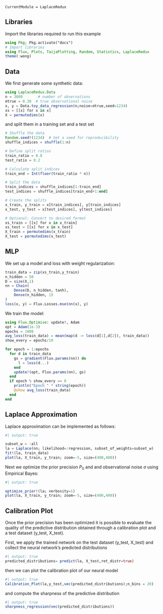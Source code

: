 ```@meta
CurrentModule = LaplaceRedux
```
## Libraries

Import the libraries required to run this example

```julia
using Pkg; Pkg.activate("docs")
# Import libraries
using Flux, Plots, TaijaPlotting, Random, Statistics, LaplaceRedux
theme(:wong)
```


## Data

We first generate some synthetic data:

```julia
using LaplaceRedux.Data
n = 3000       # number of observations
σtrue = 0.30  # true observational noise
x, y = Data.toy_data_regression(n;noise=σtrue,seed=1234)
xs = [[x] for x in x]
X = permutedims(x)
```

and split them in a training set  and a test set
```julia
# Shuffle the data
Random.seed!(1234)  # Set a seed for reproducibility
shuffle_indices = shuffle(1:n)

# Define split ratios
train_ratio = 0.8
test_ratio = 0.2

# Calculate split indices
train_end = Int(floor(train_ratio * n))

# Split the data
train_indices = shuffle_indices[1:train_end]
test_indices = shuffle_indices[train_end+1:end]

# Create the splits
x_train, y_train = x[train_indices], y[train_indices]
x_test, y_test = x[test_indices], y[test_indices]

# Optional: Convert to desired format
xs_train = [[x] for x in x_train]
xs_test = [[x] for x in x_test]
X_train = permutedims(x_train)
X_test = permutedims(x_test)
```

## MLP

We set up a model and loss with weight regularization:

```julia
train_data = zip(xs_train,y_train)
n_hidden = 50
D = size(X,1)
nn = Chain(
    Dense(D, n_hidden, tanh),
    Dense(n_hidden, 1)
)  
loss(x, y) = Flux.Losses.mse(nn(x), y)
```

We train the model:

```julia
using Flux.Optimise: update!, Adam
opt = Adam(1e-3)
epochs = 1000
avg_loss(train_data) = mean(map(d -> loss(d[1],d[2]), train_data))
show_every = epochs/10

for epoch = 1:epochs
  for d in train_data
    gs = gradient(Flux.params(nn)) do
      l = loss(d...)
    end
    update!(opt, Flux.params(nn), gs)
  end
  if epoch % show_every == 0
    println("Epoch " * string(epoch))
    @show avg_loss(train_data)
  end
end
```

## Laplace Approximation

Laplace approximation can be implemented as follows:

```julia
#| output: true

subset_w = :all
la = Laplace(nn; likelihood=:regression, subset_of_weights=subset_w)
fit!(la, train_data)
plot(la, X_train, y_train; zoom=-5, size=(400,400))
```

Next we optimize the prior precision $P_0$ and and observational noise $\sigma$ using Empirical Bayes:

```julia
#| output: true

optimize_prior!(la; verbosity=1)
plot(la, X_train, y_train; zoom=-5, size=(400,400))
```

## Calibration Plot
Once the prior precision has been optimized it is possible to evaluate the quality of the predictive distribution 
obtained through a calibration plot and a test dataset (y_test, X_test). 

First, we apply the trained network on the test dataset (y_test, X_test) and collect the neural network's predicted distributions 
```julia
#| output: true
predicted_distributions= predict(la, X_test,ret_distr=true)
``` 

then we can plot the calibration plot of our neural model

```julia
#| output: true
Calibration_Plot(la,y_test,vec(predicted_distributions);n_bins = 20)
``` 

and compute the sharpness of the predictive distribution

```julia
#| output: true
sharpness_regression(vec(predicted_distributions))
``` 

